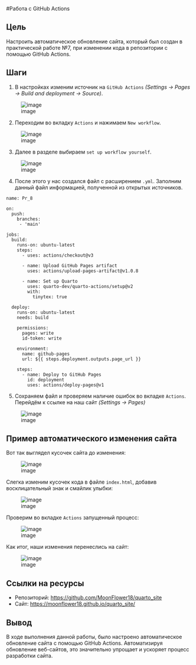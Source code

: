#Работа с GitHub Actions

## Цель

Настроить автоматическое обновление сайта, который был создан в практической работе №7, при изменении кода в репозитории с помощью GitHub Actions.

## Шаги

1. В настройках изменим источник на `GitHub Actions` *(Settings -> Pages -> Build and deployment -> Source)*.

![image](https://github.com/MoonFlower18/threat_hunting/blob/main/Prak_8/%D0%A1%D0%BA%D1%80%D0%B8%D0%BD%D1%88%D0%BE%D1%82%D1%8B/1.png)

2. Переходим во вкладку `Actions` и нажимаем `New workflow`.

![image](https://github.com/MoonFlower18/threat_hunting/blob/main/Prak_8/%D0%A1%D0%BA%D1%80%D0%B8%D0%BD%D1%88%D0%BE%D1%82%D1%8B/2.png)

3. Далее в разделе выбираем `set up workflow yourself`.

![image](https://github.com/MoonFlower18/threat_hunting/blob/main/Prak_8/%D0%A1%D0%BA%D1%80%D0%B8%D0%BD%D1%88%D0%BE%D1%82%D1%8B/3.png)

4. После этого у нас создался файл с расширением `.yml`. Заполним данный файл информацией, полученной из открытых источников.

```
name: Pr_8

on:
  push:
    branches: 
     - 'main'

jobs:
  build:
    runs-on: ubuntu-latest
    steps:
      - uses: actions/checkout@v3

      - name: Upload GitHub Pages artifact
        uses: actions/upload-pages-artifact@v1.0.8
        
      - name: Set up Quarto
        uses: quarto-dev/quarto-actions/setup@v2
        with:
          tinytex: true
          
  deploy:
    runs-on: ubuntu-latest
    needs: build
    
    permissions:
      pages: write     
      id-token: write 
   
    environment:
      name: github-pages
      url: ${{ steps.deployment.outputs.page_url }}
    
    steps:
      - name: Deploy to GitHub Pages
        id: deployment
        uses: actions/deploy-pages@v1
```

5. Сохраняем файл и проверяем наличие ошибок во вкладке `Actions`. Перейдём к ссылке на наш сайт *(Settings -> Pages)*

![image](https://github.com/MoonFlower18/threat_hunting/blob/main/Prak_8/%D0%A1%D0%BA%D1%80%D0%B8%D0%BD%D1%88%D0%BE%D1%82%D1%8B/4.png)

## Пример автоматического изменения сайта

Вот так выглядел кусочек сайта до изменения:

![image](https://github.com/MoonFlower18/threat_hunting/blob/main/Prak_8/%D0%A1%D0%BA%D1%80%D0%B8%D0%BD%D1%88%D0%BE%D1%82%D1%8B/5.png)

Слегка изменим кусочек кода в файле `index.html`, добавив восклицательный знак и смайлик улыбки:

![image](https://github.com/MoonFlower18/threat_hunting/blob/main/Prak_8/%D0%A1%D0%BA%D1%80%D0%B8%D0%BD%D1%88%D0%BE%D1%82%D1%8B/6.png)

Проверим во вкладке `Actions` запущенный процесс:

![image](https://github.com/MoonFlower18/threat_hunting/blob/main/Prak_8/%D0%A1%D0%BA%D1%80%D0%B8%D0%BD%D1%88%D0%BE%D1%82%D1%8B/7.png)

Как итог, наши изменения перенеслись на сайт:

![image](https://github.com/MoonFlower18/threat_hunting/blob/main/Prak_8/%D0%A1%D0%BA%D1%80%D0%B8%D0%BD%D1%88%D0%BE%D1%82%D1%8B/8.png)

## Ссылки на ресурсы

- Репозиторий: [https://github.com/MoonFlower18/quarto_site](https://github.com/MoonFlower18/quarto_site)
- Сайт: [https://moonflower18.github.io/quarto_site/](https://moonflower18.github.io/quarto_site/)

## Вывод
В ходе выполнения данной работы, было настроено автоматическое обновление сайта с помощью GitHub Actions. Автоматизируя обновление веб-сайтов, это значительно упрощает и ускоряет процесс разработки сайта. 